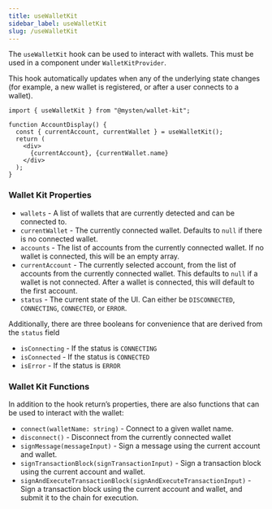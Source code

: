```yaml
---
title: useWalletKit
sidebar_label: useWalletKit
slug: /useWalletKit
---
```


The `useWalletKit` hook can be used to interact with wallets. This must be used in a component under `WalletKitProvider`.

This hook automatically updates when any of the underlying state changes (for example, a new wallet is registered, or after a user connects to a wallet).

```tsx
import { useWalletKit } from "@mysten/wallet-kit";

function AccountDisplay() {
  const { currentAccount, currentWallet } = useWalletKit();
  return (
    <div>
      {currentAccount}, {currentWallet.name}
    </div>
  );
}
```

### Wallet Kit Properties

-   `wallets` - A list of wallets that are currently detected and can be connected to.
-   `currentWallet` - The currently connected wallet. Defaults to `null` if there is no connected wallet.
-   `accounts` - The list of accounts from the currently connected wallet. If no wallet is connected, this will be an empty array.
-   `currentAccount` - The currently selected account, from the list of accounts from the currently connected wallet. This defaults to `null` if a wallet is not connected. After a wallet is connected, this will default to the first account.
-   `status` - The current state of the UI. Can either be `DISCONNECTED`, `CONNECTING`, `CONNECTED`, or `ERROR`.

Additionally, there are three booleans for convenience that are derived from the `status` field

-   `isConnecting` - If the status is `CONNECTING`
-   `isConnected` - If the status is `CONNECTED`
-   `isError` - If the status is `ERROR`

### Wallet Kit Functions

In addition to the hook return’s properties, there are also functions that can be used to interact with the wallet:

-   `connect(walletName: string)` - Connect to a given wallet name.
-   `disconnect()` - Disconnect from the currently connected wallet
-   `signMessage(messageInput)` - Sign a message using the current account and wallet.
-   `signTransactionBlock(signTransactionInput)` - Sign a transaction block using the current account and wallet.
-   `signAndExecuteTransactionBlock(signAndExecuteTransactionInput)` - Sign a transaction block using the current account and wallet, and submit it to the chain for execution.

